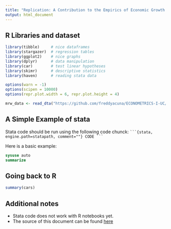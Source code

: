```yaml
---
title: "Replication: A Contribution to the Empirics of Economic Growth by Mankiw, Romer, and Weil (1992)"
output: html_document
---
```


## R Libraries and dataset

```r
library(tibble)     # nice dataframes
library(stargazer)  # regression tables
library(ggplot2)    # nice graphs
library(dplyr)      # data manipulation
library(car)        # test linear hypotheses
library(skimr)      # descriptive statistics
library(haven)      # reading stata data

options(warn = -1)
options(scipen = 10000)
options(repr.plot.width = 6, repr.plot.height = 4)

mrw_data <- read_dta("https://github.com/freddyacuna/ECONOMETRICS-I-UC/blob/master/Undergraduate/2021%20Spring/HW2/mrw.dta")

```

## A Simple Example of stata

Stata code should be run using the following code chunck: 
` ```{stata, engine.path=statapath, comment=""} CODE ``` `

Here is a basic example: 

```stata
sysuse auto
summarize
```

## Going back to R

```r
summary(cars)
```

## Additional notes
- Stata code does not work with R notebooks yet.
- The source of this document can be found [here](https://gist.github.com/cmg777/ba33bda5dfd1f4aec47a480bbaa84b3e)
